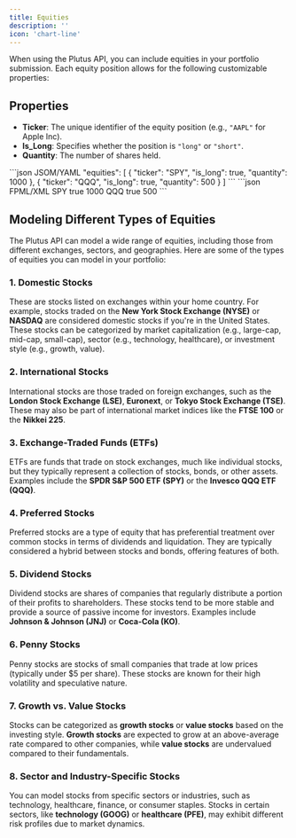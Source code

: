 ```yaml
---
title: Equities
description: ''
icon: 'chart-line'
---
```


When using the Plutus API, you can include equities in your portfolio submission. Each equity position allows for the following customizable properties:

## Properties

- **Ticker**: The unique identifier of the equity position (e.g., `"AAPL"` for Apple Inc).
- **Is_Long**: Specifies whether the position is `"long"` or `"short"`.
- **Quantity**: The number of shares held.

<CodeGroup>
```json JSOM/YAML
"equities": [
    {
        "ticker": "SPY",
        "is_long": true,
        "quantity": 1000
    },
    {
        "ticker": "QQQ",
        "is_long": true,
        "quantity": 500
    }
]
```
```json FPML/XML
<equities>
    <equity>
        <ticker>SPY</ticker>
        <is_long>true</is_long>
        <quantity>1000</quantity>
    </equity>
    <equity>
        <ticker>QQQ</ticker>
        <is_long>true</is_long>
        <quantity>500</quantity>
    </equity>
</equities>
```
</CodeGroup>

## Modeling Different Types of Equities

The Plutus API can model a wide range of equities, including those from different exchanges, sectors, and geographies. Here are some of the types of equities you can model in your portfolio:

### 1. **Domestic Stocks**
These are stocks listed on exchanges within your home country. For example, stocks traded on the **New York Stock Exchange (NYSE)** or **NASDAQ** are considered domestic stocks if you're in the United States. These stocks can be categorized by market capitalization (e.g., large-cap, mid-cap, small-cap), sector (e.g., technology, healthcare), or investment style (e.g., growth, value).

### 2. **International Stocks**
International stocks are those traded on foreign exchanges, such as the **London Stock Exchange (LSE)**, **Euronext**, or **Tokyo Stock Exchange (TSE)**. These may also be part of international market indices like the **FTSE 100** or the **Nikkei 225**.

### 3. **Exchange-Traded Funds (ETFs)**
ETFs are funds that trade on stock exchanges, much like individual stocks, but they typically represent a collection of stocks, bonds, or other assets. Examples include the **SPDR S&P 500 ETF (SPY)** or the **Invesco QQQ ETF (QQQ)**.

### 4. **Preferred Stocks**
Preferred stocks are a type of equity that has preferential treatment over common stocks in terms of dividends and liquidation. They are typically considered a hybrid between stocks and bonds, offering features of both.

### 5. **Dividend Stocks**
Dividend stocks are shares of companies that regularly distribute a portion of their profits to shareholders. These stocks tend to be more stable and provide a source of passive income for investors. Examples include **Johnson & Johnson (JNJ)** or **Coca-Cola (KO)**.

### 6. **Penny Stocks**
Penny stocks are stocks of small companies that trade at low prices (typically under $5 per share). These stocks are known for their high volatility and speculative nature.

### 7. **Growth vs. Value Stocks**
Stocks can be categorized as **growth stocks** or **value stocks** based on the investing style. **Growth stocks** are expected to grow at an above-average rate compared to other companies, while **value stocks** are undervalued compared to their fundamentals.

### 8. **Sector and Industry-Specific Stocks**
You can model stocks from specific sectors or industries, such as technology, healthcare, finance, or consumer staples. Stocks in certain sectors, like **technology (GOOG)** or **healthcare (PFE)**, may exhibit different risk profiles due to market dynamics.